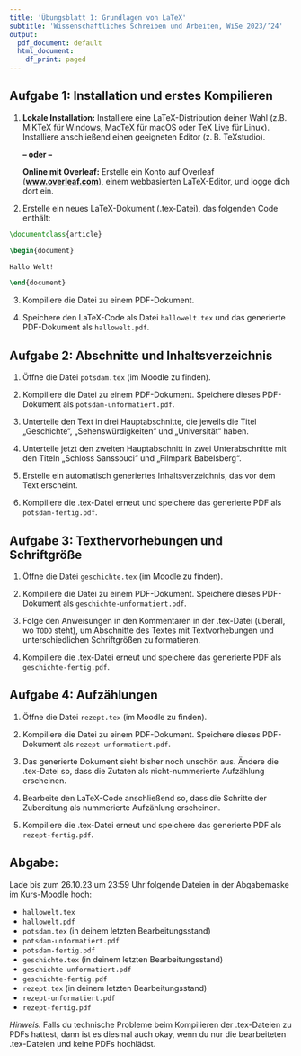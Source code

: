 ```yaml
---
title: 'Übungsblatt 1: Grundlagen von LaTeX'
subtitle: 'Wissenschaftliches Schreiben und Arbeiten, WiSe 2023/’24'
output:
  pdf_document: default
  html_document:
    df_print: paged
---
```


\raggedright

## Aufgabe 1: Installation und erstes Kompilieren

1. **Lokale Installation:** Installiere eine LaTeX-Distribution deiner Wahl (z.B. MiKTeX für Windows, MacTeX für macOS oder TeX Live für Linux). Installiere anschließend einen geeigneten Editor (z.&#8239;B. TeXstudio).

   **– oder –**

   **Online mit Overleaf:** Erstelle ein Konto auf Overleaf ([**www.overleaf.com**](https://www.overleaf.com/)), einem webbasierten LaTeX-Editor, und logge dich dort ein.

2. Erstelle ein neues LaTeX-Dokument (.tex-Datei), das folgenden Code enthält:

```latex
\documentclass{article}

\begin{document}

Hallo Welt!

\end{document}
```

3. Kompiliere die Datei zu einem PDF-Dokument.

4. Speichere den LaTeX-Code als Datei `hallowelt.tex` und das generierte PDF-Dokument als `hallowelt.pdf`.

## Aufgabe 2: Abschnitte und Inhaltsverzeichnis

1. Öffne die Datei `potsdam.tex` (im Moodle zu finden).

2. Kompiliere die Datei zu einem PDF-Dokument. Speichere dieses PDF-Dokument als `potsdam-unformatiert.pdf`. 

3. Unterteile den Text in drei Hauptabschnitte, die jeweils die Titel „Geschichte“, „Sehenswürdigkeiten“ und „Universität“ haben.

4. Unterteile jetzt den zweiten Hauptabschnitt in zwei Unterabschnitte mit den Titeln „Schloss Sanssouci“ und „Filmpark Babelsberg“.

5. Erstelle ein automatisch generiertes Inhaltsverzeichnis, das vor dem Text erscheint. 

6. Kompiliere die .tex-Datei erneut und speichere das generierte PDF als  
`potsdam-fertig.pdf`.

## Aufgabe 3: Texthervorhebungen und Schriftgröße

1. Öffne die Datei `geschichte.tex` (im Moodle zu finden).

2. Kompiliere die Datei zu einem PDF-Dokument. Speichere dieses PDF-Dokument als `geschichte-unformatiert.pdf`. 

3. Folge den Anweisungen in den Kommentaren in der .tex-Datei (überall, wo `TODO` steht), um Abschnitte des Textes mit Textvorhebungen und unterschiedlichen Schriftgrößen zu formatieren.

4. Kompiliere die .tex-Datei erneut und speichere das generierte PDF als `geschichte-fertig.pdf`. 

## Aufgabe 4: Aufzählungen

1. Öffne die Datei `rezept.tex` (im Moodle zu finden).

2. Kompiliere die Datei zu einem PDF-Dokument. Speichere dieses PDF-Dokument als `rezept-unformatiert.pdf`. 

3. Das generierte Dokument sieht bisher noch unschön aus. Ändere die .tex-Datei so, dass die Zutaten als nicht-nummerierte Aufzählung erscheinen. 

4. Bearbeite den LaTeX-Code anschließend so, dass die Schritte der Zubereitung als nummerierte Aufzählung erscheinen.

5. Kompiliere die .tex-Datei erneut und speichere das generierte PDF als `rezept-fertig.pdf`.

## Abgabe:

Lade bis zum 26.10.23 um 23:59 Uhr folgende Dateien in der Abgabemaske im Kurs-Moodle hoch:

- `hallowelt.tex`
- `hallowelt.pdf`
- `potsdam.tex` (in deinem letzten Bearbeitungsstand)
- `potsdam-unformatiert.pdf`
- `potsdam-fertig.pdf`
- `geschichte.tex` (in deinem letzten Bearbeitungsstand)
- `geschichte-unformatiert.pdf`
- `geschichte-fertig.pdf`
- `rezept.tex` (in deinem letzten Bearbeitungsstand)
- `rezept-unformatiert.pdf`
- `rezept-fertig.pdf`

*Hinweis:* Falls du technische Probleme beim Kompilieren der .tex-Dateien zu PDFs hattest, dann ist es diesmal auch okay, wenn du nur die bearbeiteten .tex-Dateien und keine PDFs hochlädst.
